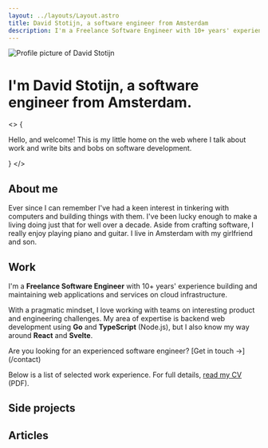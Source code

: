 ```yaml
---
layout: ../layouts/Layout.astro
title: David Stotijn, a software engineer from Amsterdam
description: I'm a Freelance Software Engineer with 10+ years' experience building and maintaining web applications and services on cloud infrastructure.
---
```




<Image
  src={avatar}
  format="webp"
  quality={100}
  class="w-24 rounded-full sm:w-36"
  alt="Profile picture of David Stotijn"
/>

# I'm <span class="text-blue-500">David Stotijn</span>, a software engineer from Amsterdam.

<>
  {
    <p class="relative text-xl font-medium !leading-normal text-gray-500 sm:text-2xl">
      Hello, and welcome! This is my little home on the web where I talk about work and write bits and bobs on software
      development.
    </p>
  }
</>

## About me

Ever since I can remember I've had a keen interest in tinkering with computers and building things with them. I've
been lucky enough to make a living doing just that for well over a decade. Aside from crafting software, I really
enjoy playing piano and guitar. I live in Amsterdam with my girlfriend and son.

## Work

I'm a **Freelance Software Engineer** with 10+ years' experience building and maintaining
web applications and services on cloud infrastructure.

With a pragmatic mindset, I love working with teams on interesting product and engineering challenges. My area of
expertise is backend web development using **Go** and
**TypeScript** (Node.js), but I also know my way around **React** and **Svelte**.

<div class="rounded-lg border border-blue-200 bg-blue-50 px-6 font-medium shadow-sm">
  Are you looking for an experienced software engineer? [Get in touch →](/contact)
</div>

Below is a list of selected work experience. For full details, [read my CV](/cv_david_stotijn.pdf) (PDF).

<WorkExperiences />

## Side projects

<SideProjectsCards />

## Articles

<ArticlesList />
